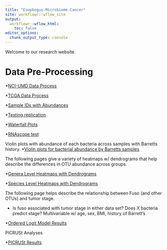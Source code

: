 ```yaml
---
title: "Esophogus-Microbiome-Cancer"
site: workflowr::wflow_site
output:
  workflowr::wflow_html:
    toc: false
editor_options:
  chunk_output_type: console
---
```


Welcome to our research website.


# Data Pre-Processing

*[NCI-UMD Data Process](data_processing_nci_umd.html)

*[TCGA Data Process](data_processing_tcga.html)

*[Sample IDs with Abundances](ids_abundance_misc.html)

*[Testing replication](test-of-replication.html)

*[Waterfall Plots](waterfall-plot.html)

*[RNAscope test](data-check-for-RNAscope.html)

Violin plots with abundance of each bacteria across samples with Barretts history.
*[Violin plots for bacterial abundance by Barretts samples](species-sample-type-combined.html)

The following pages give a variety of heatmaps w/ dendrograms that help describe the differences in OTU abundance across groups.

*[Genera Level Heatmaps with Dendrograms](slide-figures-heatmaps-dendrograms-updates.html)

*[Species Level Heatmaps with Dendrograms](heatmaps-dendrograms-species-level.html)

The following page helps describe the relationship between Fuso (and other OTUs) and tumor stage.

* Is fuso associated with tumor stage in either data set? Does X bacteria predict stage? Multivariable w/ age, sex, BMI, history of Barrett's

*[Ordered Logit Model Results](ordered-logit-model.html)

PICRUSt Analyses

*[PICRUSt Results](picrust-analyses.html)